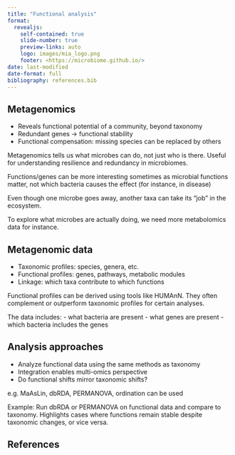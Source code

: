```yaml
---
title: "Functional analysis"
format:
  revealjs:
    self-contained: true
    slide-number: true
    preview-links: auto
    logo: images/mia_logo.png
    footer: <https://microbiome.github.io/>
date: last-modified
date-format: full
bibliography: references.bib
---
```


## Metagenomics

- Reveals functional potential of a community, beyond taxonomy
- Redundant genes → functional stability
- Functional compensation: missing species can be replaced by others

::: {.notes}
Metagenomics tells us what microbes can do, not just who is there.
Useful for understanding resilience and redundancy in microbiomes.

Functions/genes can be more interesting sometimes as microbial functions matter, not which bacteria causes the effect (for instance, in disease)

Even though one microbe goes away, another taxa can take its "job" in the ecosystem.

To explore what microbes are actually doing, we need more metabolomics data for instance.
:::

## Metagenomic data

- Taxonomic profiles: species, genera, etc.
- Functional profiles: genes, pathways, metabolic modules
- Linkage: which taxa contribute to which functions

::: {.notes}
Functional profiles can be derived using tools like HUMAnN.
They often complement or outperform taxonomic profiles for certain analyses.

The data includes:
- what bacteria are present
- what genes are present
- which bacteria includes the genes

:::

## Analysis approaches

- Analyze functional data using the same methods as taxonomy
- Integration enables multi-omics perspective
- Do functional shifts mirror taxonomic shifts?

::: {.notes}

e.g. MaAsLin, dbRDA, PERMANOVA, ordination can be used

Example: Run dbRDA or PERMANOVA on functional data and compare to taxonomy.
Highlights cases where functions remain stable despite taxonomic changes, or vice versa.
:::

## References
